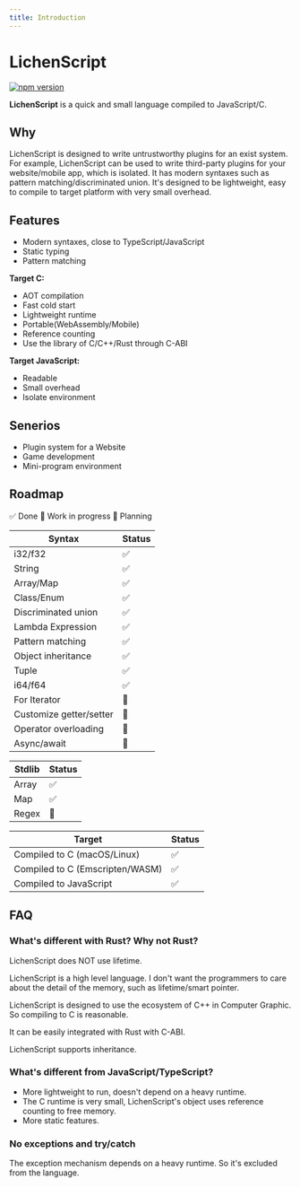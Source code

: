 ```yaml
---
title: Introduction
---
```


# LichenScript

[![npm version](https://img.shields.io/npm/v/lichenscript.svg)](https://www.npmjs.com/package/lichenscript)

**LichenScript** is a quick and small language compiled to JavaScript/C.

## Why

LichenScript is designed to write untrustworthy plugins for an exist system.
For example, LichenScript can be used to write third-party plugins for your website/mobile app,
which is isolated.
It has modern syntaxes such as pattern matching/discriminated union.
It's designed to be lightweight, easy to compile to target platform with very small overhead.

## Features

- Modern syntaxes, close to TypeScript/JavaScript
- Static typing
- Pattern matching

**Target C:**

- AOT compilation
- Fast cold start
- Lightweight runtime
- Portable(WebAssembly/Mobile)
- Reference counting
- Use the library of C/C++/Rust through C-ABI

**Target JavaScript:**

- Readable
- Small overhead
- Isolate environment

## Senerios

- Plugin system for a Website
- Game development
- Mini-program environment

## Roadmap

✅ Done
🔨 Work in progress
📖 Planning

| Syntax | Status |
| ------ | ------ |
| i32/f32 | ✅ |
| String | ✅ |
| Array/Map | ✅ |
| Class/Enum | ✅ |
| Discriminated union | ✅ |
| Lambda Expression | ✅ |
| Pattern matching | ✅ |
| Object inheritance | ✅ |
| Tuple | ✅ |
| i64/f64 | ✅ |
| For Iterator | 🔨 |
| Customize getter/setter | 🔨 |
| Operator overloading | 📖 |
| Async/await | 📖 |

| Stdlib | Status |
| ------ | ------ |
| Array | ✅ |
| Map | ✅ |
| Regex | 📖 |

| Target | Status |
| ------ | ------ |
| Compiled to C (macOS/Linux) | ✅ |
| Compiled to C (Emscripten/WASM) | ✅ |
| Compiled to JavaScript | ✅ |

## FAQ

### What's different with Rust? Why not Rust?

LichenScript does NOT use lifetime.

LichenScript is a high level language.
I don't want the programmers to care about the detail
of the memory, such as lifetime/smart pointer.

LichenScript is designed to use the ecosystem of C++ in
Computer Graphic. So compiling to C is reasonable.

It can be easily integrated with Rust with C-ABI.

LichenScript supports inheritance.

### What's different from JavaScript/TypeScript?

- More lightweight to run, doesn't depend on a heavy runtime.
- The C runtime is very small, LichenScript's object uses reference counting to free memory.
- More static features.

### No exceptions and try/catch

The exception mechanism depends on a heavy runtime.
So it's excluded from the language.

